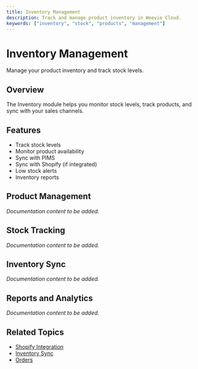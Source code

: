 ```yaml
---
title: Inventory Management
description: Track and manage product inventory in Weevio Cloud.
keywords: ["inventory", "stock", "products", "management"]
---
```


# Inventory Management

Manage your product inventory and track stock levels.

## Overview

The Inventory module helps you monitor stock levels, track products, and sync with your sales channels.

## Features

- Track stock levels
- Monitor product availability
- Sync with PIMS
- Sync with Shopify (if integrated)
- Low stock alerts
- Inventory reports

## Product Management

*Documentation content to be added.*

## Stock Tracking

*Documentation content to be added.*

## Inventory Sync

*Documentation content to be added.*

## Reports and Analytics

*Documentation content to be added.*

## Related Topics

- [Shopify Integration](/docs/shopify)
- [Inventory Sync](/docs/shopify/inventory-sync)
- [Orders](/docs/store/orders)
